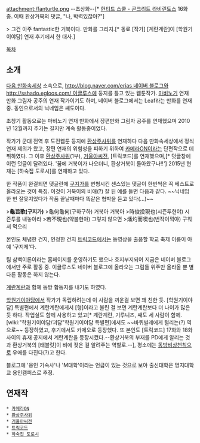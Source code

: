 attachment:/fanturtle.png
--초상화--[* [[헌티드 스쿨 - 콘크리트 라비린토스]] 16화 중. 이때 환상거북의 댓글, "나, 박력있잖아?"] 

> 그건 아주 fantastic한 거북이다. 만화를 그리지.[* 동료 [작가] [계란계란]이 [학원기이야담] 연재 후기에서 한 대사.]

[[목차]]


== 소개 ==

[[다음 만화속세상]] 소속으로, [[http://blog.naver.com/erias 네이버 블로그]]와 [[http://sshado.egloos.com/ 이글루스]]에 둥지를 틀고 있는 웹툰작가. [[마비노기]] 연재 만화 그림자 공주의 연재 작가이기도 하며, 네이버 블로그에서는 Leaf라는 만화를 연재 중. 동인으로서의 닉네임은 쌔도이다.

초창기 활동으로는 마비노기 연재 만화에서 장편만화 그림자 공주를 연재했으며 2010년 12월까지 주기는 길지만 계속 활동중이었다.

작가가 군대 전역 후 도전웹툰 등지에 [[환상주사위]]를 연재하다 다음 만화속세상에서 정식연재 제의가 왔고, 장편 연재의 위험성을 피하기 위하여 [[카메라ON]]이라는 단편작으로 데뷔하였다. 그 이후 [[환상주사위]](1부), [[거울아씨전]], [트릭코드]를 연재했으며,[* 덧글창에 이런 덧글이 달려있다. '꿈에 거북이가 나오더니, 환상거북이 돌아왔구나!!'] 2015년 현재는 [하숙집 도로시]를 연재하고 있다.

한 작품이 완결되면 댓글란에 [[구지가]]를 변형시킨 센스있는 댓글이 한번씩은 꼭 베스트로 올라오는 것이 특징. 이것이 거북이의 비애(?) 잘 된 예를 들면 다음과 같다. ~~닉네임 한 번 잘못지었다가 작품 끝날때마다 똑같은 협박을 듣고 있다(...)~~

>'''龜旨歌(구지가)'''
>龜何龜何(구하구하) 거북아 거북아
>時俊投現也(시즌투현야) 시즌투를 내놓아라
>若不現也(약불현야) 그렇지 않으면
>燔灼而喫也(번작이끽야) 구워서 먹으리

본인도 체념한 건지, 인정한 건지 [[트릭코드]]에서는 동영상을 출품할 학교 축제 이름이 아예 '구지제'다. 

팀 삼백이론이라는 홈페이지를 운영하기도 했으나 흐지부지되어 지금은 네이버 블로그에서만 주로 활동 중. 이글루스도 네이버 블로그에 올라오는 그림들 위주만 올라올 뿐 별 다른 활동은 하지 않는다.

[[계란계란]]과 함께 동방 합동지를 내기도 하였다. 

[[학원기이야담]]에서 작가가 독립하려는데 이 사람을 끼운걸 보면 꽤 친한 듯. [학원기이야담] 특별편에서 계란계란에게서 [형]이라고 불린 걸 보면 계란계란보다 더 나이가 많은 듯 하다. 작업실도 함께 사용하고 있고[* 계란계란, 기루니즈, 쌔도 세 사람이 함께. [wiki:"학원기이야담/괴담"학원기이야담 특별편]에서도 ~~바퀴벌레에게 털리는(?) 역으로~~ 등장하였고, 후기에서도 카메오로 등장했다. 또 본인도 [트릭코드] 17화와 18화 사이의 휴재 공지에서 계란계란을 등장시켰다.--환상거북의 부재를 PD에게 알리는 것과 환상거북의 [태블릿]이 비에 젖은 걸 알려주는 역할로.--], 평소에는 [[동방비상천칙]]으로 우애를 다진다(?)고 한다.

블로그에 '용인 기숙사'나 'M대학'이라는 언급이 있는 것으로 보아 출신대학은 명지대학교 용인캠퍼스로 추정.
 
== 연재작 ==
 * [[카메라ON]]
 * [[환상주사위]]
 * [[거울아씨전]]
 * [[트릭코드]]
 * [[하숙집 도로시]]
